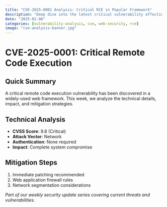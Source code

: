 ```yaml
---
title: "CVE-2025-0001 Analysis: Critical RCE in Popular Framework"
description: "Deep dive into the latest critical vulnerability affecting web applications"
date: "2025-01-06"
categories: [vulnerability-analysis, cve, web-security, rce]
image: "cve-analysis-banner.jpg"
---
```


# CVE-2025-0001: Critical Remote Code Execution

## Quick Summary
A critical remote code execution vulnerability has been discovered in a widely-used web framework. This week, we analyze the technical details, impact, and mitigation strategies.

## Technical Analysis
- **CVSS Score**: 9.8 (Critical)
- **Attack Vector**: Network
- **Authentication**: None required
- **Impact**: Complete system compromise

## Mitigation Steps
1. Immediate patching recommended
2. Web application firewall rules
3. Network segmentation considerations

*Part of our weekly security update series covering current threats and vulnerabilities.*
